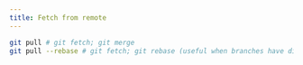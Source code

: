 ```yaml
---
title: Fetch from remote
---
```


```bash
git pull # git fetch; git merge
git pull --rebase # git fetch; git rebase (useful when branches have diverged)
```
